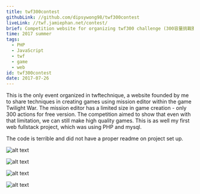 ```yaml
---
title: twf300contest
githubLink: //github.com/dipsywong98/twf300contest
liveLink: //twf.jamiephan.net/contest/
brief: Competition website for organizing twf300 challenge (300容量挑戰賽)
time: 2017 summer
tags:
  - PHP
  - JavaScript
  - twf
  - game
  - web
id: twf300contest
date: 2017-07-26
---
```


This is the only event organized in twftechnique, a website founded by me to share techniques in creating games using mission editor within the game Twilight War. The mission editor has a limited size in game creation - only 300 actions for free version. The competition aimed to show that even with that limitation, we can still make high quality games. This is as well my first web fullstack project, which was using PHP and mysql.

The code is terrible and did not have a proper readme on project set up.

![alt text](../public/img/posts/twf300contest/image.png)

![alt text](../public/img/posts/twf300contest/image-3.png)

![alt text](../public/img/posts/twf300contest/image-1.png)

![alt text](../public/img/posts/twf300contest/image-2.png)

